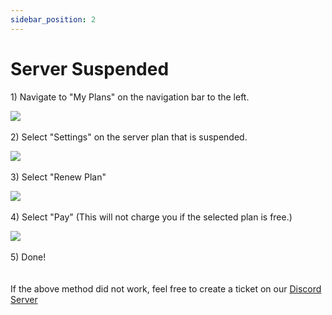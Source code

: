 ```yaml
---
sidebar_position: 2
---
```


# Server Suspended

1\) Navigate to "My Plans" on the navigation bar to the left.

![](<../.gitbook/assets/image (7).png>)\
\
2\) Select "Settings" on the server plan that is suspended.

![](<../.gitbook/assets/image (21).png>)\
\
3\) Select "Renew Plan"

![](<../.gitbook/assets/image (26).png>)\
\
4\) Select "Pay" (This will not charge you if the selected plan is free.)

![](<../.gitbook/assets/image (46).png>)\
\
5\) Done!\
\
\
If the above method did not work, feel free to create a ticket on our [Discord Server](https://discord.gg/dzAxSz5C4x)
